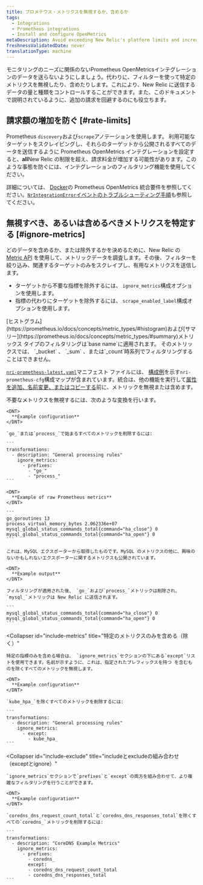```yaml
---
title: プロメテウス・メトリクスを無視するか、含めるか
tags:
  - Integrations
  - Prometheus integrations
  - Install and configure OpenMetrics
metaDescription: Avoid exceeding New Relic's platform limits and increasing your billing charges by using the Prometheus OpenMetrics integration's filtering capabilities.
freshnessValidatedDate: never
translationType: machine
---
```


モニタリングのニーズに関係のないPrometheus OpenMetricsインテグレーションのデータを送らないようにしましょう。代わりに、フィルターを使って特定のメトリクスを無視したり、含めたりします。これにより、New Relic に送信するデータの量と種類をコントロールすることができます。また、このドキュメントで説明されているように、追加の請求を回避するのにも役立ちます。

## 請求額の増加を防ぐ [#rate-limits]

Prometheus `discovery`および`scrape`アノテーションを使用します。 利用可能なターゲットをスクレイピングし、それらのターゲットから公開されるすべてのデータを送信するように Prometheus OpenMetrics インテグレーションを設定すると、<DNT>**all**</DNT>New Relic の制限を超え、請求料金が増加する可能性があります。このような事態を防ぐには、インテグレーションのフィルタリング機能を使用してください。

詳細については、 [Docker](/docs/integrations/prometheus-integrations/get-started/monitor-prometheus-new-relic#OpenMetrics)の Prometheus OpenMetrics 統合要件を参照してください。[`NrIntegrationError`イベントのトラブルシューティング手順](/docs/integrations/prometheus-integrations/troubleshooting/rate-limit-errors-prometheus-integration)も参照してください。

## 無視すべき、あるいは含めるべきメトリクスを特定する [#ignore-metrics]

どのデータを含めるか、または除外するかを決めるために、New Relic の [Metric API](/docs/data-ingest-apis/get-data-new-relic/metric-api/view-query-you-metric-data#explore-metric-data) を使用して、メトリックデータを調査します。その後、フィルターを絞り込み、関連するターゲットのみをスクレイプし、有用なメトリクスを送信します。

* ターゲットから不要な指標を除外するには、 `ignore_metrics`構成オプションを使用します。
* 指標の代わりにターゲットを除外するには、 `scrape_enabled_label`構成オプションを使用します。

<Callout variant="caution">
  [ヒストグラム](https://prometheus.io/docs/concepts/metric_types/#histogram)および[サマリー](https://prometheus.io/docs/concepts/metric_types/#summary)メトリックス タイプのフィルタリングは`base name`に適用されます。 そのメトリックスでは、 `_bucket` 、 `_sum` 、または`_count`時系列でフィルタリングすることはできません。
</Callout>

[`nri-prometheus-latest.yaml`](https://download.newrelic.com/infrastructure_agent/integrations/kubernetes/nri-prometheus-latest.yaml)マニフェスト ファイルには、 [構成例](/docs/integrations/prometheus-integrations/configure/configure-prometheus-openmetrics-integration)を示す`nri-prometheus-cfg`構成マップが含まれています。統合は、他の機能を実行して[属性を追加、名前変更、またはコピーする](/docs/integrations/prometheus-integrations/view-query-data/add-rename-copy-prometheus-attributes)前に、メトリックを無視または含めます。

<CollapserGroup>
  <Collapser
    id="example-ignore"
    title="不要なメトリクスを除外する（無視する）"
  >
    不要なメトリクスを無視するには、次のような変換を行います。

    <DNT>
      **Example configuration**
    </DNT>

    `go_`または`process_`で始まるすべてのメトリックを削除するには:

    ```
    transformations:
      - description: "General processing rules"
        ignore_metrics:
          - prefixes:
            - "go_"
            - "process_"
    ```

    <DNT>
      **Example of raw Prometheus metrics**
    </DNT>

    ```
    go_goroutines 13
    process_virtual_memory_bytes 2.062336e+07
    mysql_global_status_commands_total{command="ha_close"} 0
    mysql_global_status_commands_total{command="ha_open"} 0
    ```

    これは、MySQL エクスポーターから取得したものです。MySQL のメトリクスの他に、興味のないかもしれないエクスポーターに関するメトリクスも公開されています。

    <DNT>
      **Example output**
    </DNT>

    フィルタリングが適用された後、 `go_`および`process_`メトリックは削除され、 `mysql_`メトリックは New Relic に送信されます。

    ```
    mysql_global_status_commands_total{command="ha_close"} 0 
    mysql_global_status_commands_total{command="ha_open"} 0
    ```
  </Collapser>

  <Collapser
    id="include-metrics"
    title="特定のメトリクスのみを含める（除く）"
  >
    特定の指標のみを含める場合は、 `ignore_metrics`セクションの下にある`except`リストを使用できます。名前が示すように、これは、指定されたプレフィックスを持つ を含むものを除くすべてのメトリックを無視します。

    <DNT>
      **Example configuration**
    </DNT>

    `kube_hpa_`を除くすべてのメトリックを削除するには:

    ```
    transformations:
      - description: "General processing rules"
        ignore_metrics:
          - except:
            - kube_hpa_
    ```
  </Collapser>

  <Collapser
    id="include-exclude"
    title="includeとexcludeの組み合わせ（exceptとignore）"
  >
    `ignore_metrics`セクションで`prefixes`と`except`の両方を組み合わせて、より複雑なフィルタリングを行うことができます。

    <DNT>
      **Example configuration**
    </DNT>

    `coredns_dns_request_count_total`と`coredns_dns_responses_total`を除くすべての`coredns_`メトリックを削除するには:

    ```
    transformations:
      - description: "CoreDNS Example Metrics"
        ignore_metrics:
          - prefixes:
            - coredns_
            except:
            - coredns_dns_request_count_total
            - coredns_dns_responses_total
    ```
  </Collapser>
</CollapserGroup>
